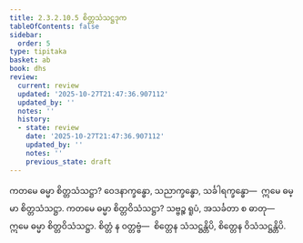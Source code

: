 ```yaml
---
title: 2.3.2.10.5 စိတ္တသံသဋ္ဌဒုက
tableOfContents: false
sidebar:
  order: 5
type: tipitaka
basket: ab
book: dhs
review:
  current: review
  updated: '2025-10-27T21:47:36.907112'
  updated_by: ''
  notes: ''
  history:
  - state: review
    date: '2025-10-27T21:47:36.907112'
    updated_by: ''
    notes: ''
    previous_state: draft
---
```



<ReviewStatus review={frontmatter.review} showDetails={true} />

<HypothesisAnnotation frontmatter={frontmatter} />

<DynamicBreadcrumb />

<Division number="1199" book="dhs" e="ch" v="29" p="238">

<Paragraph number="1895" book="dhs">
ကတမေ ဓမ္မာ စိတ္တသံသဋ္ဌာ? ဝေဒနာက္ခန္ဓော, သညာက္ခန္ဓော, သင်္ခါရက္ခန္ဓော—  ဣမေ ဓမ္မာ စိတ္တသံသဋ္ဌာ.
</Paragraph>

</Division>
<Division number="1200" book="dhs" e="ch" v="29" p="238">

<Paragraph number="1896" book="dhs">
ကတမေ ဓမ္မာ စိတ္တဝိသံသဋ္ဌာ? သဗ္ဗဉ္စ ရူပံ, အသင်္ခတာ စ ဓာတု—  ဣမေ ဓမ္မာ စိတ္တဝိသံသဋ္ဌာ. စိတ္တံ န ဝတ္တဗ္ဗံ—  စိတ္တေန သံသဋ္ဌန္တိပိ, စိတ္တေန ဝိသံသဋ္ဌန္တိပိ.
</Paragraph>
</Division>